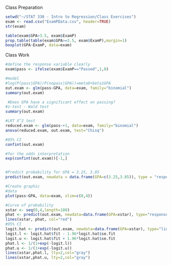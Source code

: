 Class Preparation
```{r}
setwd("~/STAT 330 - Intro to Regression/Class Exercises")
exam <- read.csv("ExamPData.csv", header=TRUE)
str(exam)

table(exam$GPA>3.5, exam$ExamP)
prop.table(table(exam$GPA>=3.5, exam$ExamP),margin=1)
boxplot(GPA~ExamP, data=exam)

```


Class Work
```{r}
#define the response variable clearly
exam$pass <- ifelse(exam$ExamP=="Passed",1,0)

#model
#log(P(pass|GPA)/P(nopass|GPA))=meta0+beta1GPA
out.exam <- glm(pass~GPA, data=exam, family="binomial")
summary(out.exam)

 #Does GPA have a significant effect on passing?
#z-test - Wald test
summary(out.exam)

#LRT X^2 test
reduced.exam <- glm(pass~+1, data=exam, family="binomial")
anova(reduced.exam, out.exam, test="Chisq")

#95% CI
confint(out.exam)

#for the odds interpretation 
exp(confint(out.exam))[-1,]


#Predict probability for GPA = 3.25, 3.85
predict(out.exam, newdata = data.frame(GPA=c(3.25,3.85)), type = "response")

#Create graphic
#data
plot(pass~GPA, data=exam, xlim=c(0,4))

#Curve of probability
xstar <- seq(0,4,length=100)
phat <- predict(out.exam, newdata=data.frame(GPA=xstar), type="response")
lines(xstar, phat, col="red")
#95% CI
logit.hat <- predict(out.exam, newdata=data.frame(GPA=xstar), type="link", se.fit=TRUE)
logit.l <- logit.hat$fit - 1.96*logit.hat$se.fit
logit.u <- logit.hat$fit + 1.96*logit.hat$se.fit
phat.l <- 1/(1+exp(-logit.l))
phat.u <- 1/(1+exp(-logit.u))
lines(xstar,phat.l, lty=2,col="gray")
lines(xstar,phat.u, lty=2,col="gray")



```


























